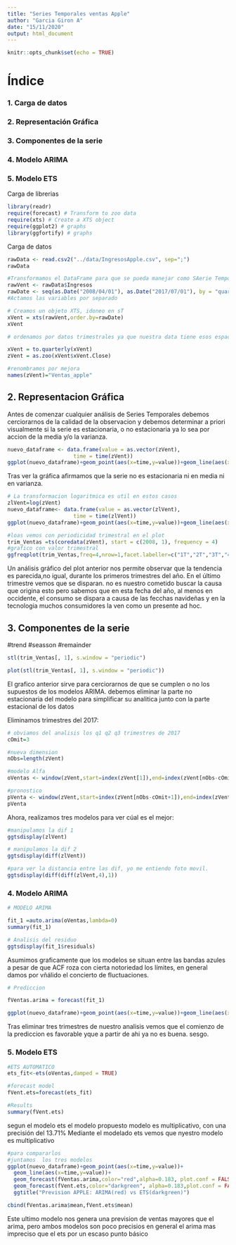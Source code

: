 ---
title: "Series Temporales ventas Apple"
author: "Garcia Giron A"
date: "15/11/2020"
output: html_document
---

```{r setup, include=FALSE}
knitr::opts_chunk$set(echo = TRUE)
```

# Índice


### 1. Carga de datos


### 2. Representación Gráfica


### 3. Componentes de la serie


### 4. Modelo ARIMA


### 5. Modelo ETS




Carga de  librerias
```{r}
library(readr)
require(forecast) # Transform to zoo data
require(xts) # Create a XTS object
require(ggplot2) # graphs
library(ggfortify) # graphs
```

Carga de datos 

```{r}
rawData <- read.csv2("../data/IngresosApple.csv", sep=";")
rawData
```


```{r}
#Transformamos el DataFrame para que se pueda manejar como SAerie Temporal
rawVent <- rawData$Ingresos
rawDate <- seq(as.Date("2008/04/01"), as.Date("2017/07/01"), by = "quarter")
#Actamos las variables por separado
```

```{r}
# Creamos un objeto XTS, idoneo en sT
xVent = xts(rawVent,order.by=rawDate)
xVent
```


```{r}
# ordenamos por datos trimestrales ya que nuestra data tiene esos espacios discretos delimitados

xVent = to.quarterly(xVent)
zVent = as.zoo(xVent$xVent.Close)

#renombramos por mejora
names(zVent)="Ventas_apple"
```

## 2. Representacion Gráfica

Antes de comenzar cualquier análisis de Series Temporales debemos cerciorarnos de la calidad de la observacion y debemos determinar a priori visualmente si la serie es estacionaria, o no estacionaria ya lo sea por accion de la media y/o la varianza.


```{r}

nuevo_dataframe <- data.frame(value = as.vector(zVent),
                     time = time(zVent))
ggplot(nuevo_dataframe)+geom_point(aes(x=time,y=value))+geom_line(aes(x=time,y=value))+ylab("Ventas_apple")+ggtitle("Ventas Trimestrales Apple")+xlab("Trim")
```

Tras ver la gráfica afirmamos que la serie no es estacionaria ni en media ni en varianza.

```{r}
# La transformacion logaritmica es util en estos casos 
zlVent=log(zVent)
nuevo_dataframe<- data.frame(value = as.vector(zlVent),
                     time = time(zlVent))
ggplot(nuevo_dataframe)+geom_point(aes(x=time,y=value))+geom_line(aes(x=time,y=value))+ylab("Ventas_apple")+ggtitle("Ventas Trimestrales LOG_Apple")+xlab("Trim")
```



```{r}
#loas vemos con periodicidad trimestral en el plot
trim_Ventas =ts(coredata(zVent), start = c(2008, 1), frequency = 4)
#grafico con valor trimestral
ggfreqplot(trim_Ventas,freq=4,nrow=1,facet.labeller=c("1T","2T","3T","4T"))+ggtitle("Trimestres")
```
Un análisis gráfico del plot anterior nos permite observar que la tendencia es parecida,no igual, durante los primeros trimestres del año. En el último trimestre vemos que se disparan. no es nuestro cometido buscar la causa que origina esto pero sabemos que en esta fecha del año, al menos en occidente, el consumo se dispara a causa de las fecchas navideñas y en la tecnologia muchos consumidores la ven como un presente ad hoc.


## 3. Componentes de la serie 

#trend
#seasson
#remainder

```{r}
stl(trim_Ventas[, 1], s.window = "periodic")
``` 



```{r}
plot(stl(trim_Ventas[, 1], s.window = "periodic"))
```

El grafico anterior sirve para cerciorarnos de que se cumplen o no los supuestos de los modelos ARIMA. debemos eliminar la parte no estacionaria del modelo para simplificar su analitica junto con la parte estacional de los datos




Eliminamos trimestres del 2017:


```{r}
# obviamos del analisis los q1 q2 q3 trimestres de 2017
cOmit=3

#nueva dimension
nObs=length(zVent)

#modelo Alfa
oVentas <- window(zVent,start=index(zVent[1]),end=index(zVent[nObs-cOmit]))

#pronostico
pVenta <- window(zVent,start=index(zVent[nObs-cOmit+1]),end=index(zVent[nObs]))
pVenta
```


Ahora, realizamos tres modelos para ver cúal es el mejor:

```{r}
#manipulamos la dif 1 
ggtsdisplay(zlVent)
```



```{r}
# manipulamos la dif 2
ggtsdisplay(diff(zlVent))
```




```{r}
#para ver la distancia entre las dif, yo me entiendo foto movil.
ggtsdisplay(diff(diff(zlVent,4),1))
```

### 4. Modelo ARIMA
```{r}
# MODELO ARIMA

fit_1 =auto.arima(oVentas,lambda=0)
summary(fit_1)
```


```{r}
# Analisis del residuo
ggtsdisplay(fit_1$residuals)
```
Asumimos graficamente que los modelos se situan entre las bandas azules a pesar de que ACF roza con cierta notoriedad los límites, en general damos por vñálido el concierto de fluctuaciones. 


```{r}
# Prediccion 

fVentas.arima = forecast(fit_1)

ggplot(nuevo_dataframe)+geom_point(aes(x=time,y=value))+geom_line(aes(x=time,y=value))+ geom_forecast(fVentas.arima,alpha=0.4)+ggtitle("ARIMA: Predicción Apple")
```
Tras eliminar tres trimestres de nuestro analisis vemos que el comienzo de la prediccion es favorable yque a partir de ahi ya no es buena. sesgo.





### 5. Modelo ETS

```{r}
#ETS AUTOMATICO 
ets_fit<-ets(oVentas,damped = TRUE)

#forecast model
fVent.ets=forecast(ets_fit)

#Results
summary(fVent.ets)
```
segun el modelo ets el modelo propuesto modelo es multiplicativo, con una precisión del 13.71%
Mediante el modelado ets vemos que nyestro modelo es multiplicativo


```{r}
#para compararlos
#juntamos  los tres modelos
ggplot(nuevo_dataframe)+geom_point(aes(x=time,y=value))+
  geom_line(aes(x=time,y=value))+ 
  geom_forecast(fVentas.arima,color="red",alpha=0.183, plot.conf = FALSE)+
  geom_forecast(fVent.ets,color="darkgreen", alpha=0.183,plot.conf = FALSE)+
  ggtitle("Prevision APPLE: ARIMA(red) vs ETS(darkgreen)")
```


```{r}
cbind(fVentas.arima$mean,fVent.ets$mean)
```

Este ultimo modelo nos genera una prevision de ventas mayores que el arima, pero ambos modelos son poco precisios en general el arima mas impreciso que el ets por un escaso punto básico 



